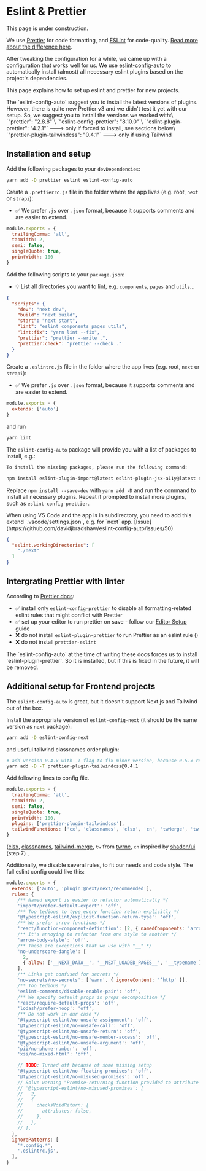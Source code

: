 # Eslint & Prettier


<Callout emoji="🚧">
  This page is under construction.
</Callout>

We use [Prettier](https://prettier.io/) for code formatting, and [ESLint](https://eslint.org/) for code-quality. [Read more about the difference here](https://prettier.io/docs/en/comparison).

After tweaking the configuration for a while, we came up with a configuration that works well for us.
We use [eslint-config-auto](https://github.com/davidjbradshaw/eslint-config-auto)
to automatically install (almost) all necessary eslint plugins based on the project's dependencies.

This page explains how to set up eslint and prettier for new projects.

<Callout emoji="⚠️" type="warning">
  The `eslint-config-auto` suggest you to install the latest versions of plugins. However, there is quite new Prettier v3
  and we didn't test it yet with our setup. So, we suggest you to install the versions we worked with:\
  `"prettier": "2.8.8"`\
  `"eslint-config-prettier": "8.10.0"`\
  `"eslint-plugin-prettier": "4.2.1"` ---> only if forced to install, see sections below\
  `"prettier-plugin-tailwindcss": "0.4.1"` ---> only if using Tailwind
</Callout>

## Installation and setup


Add the following packages to your `devDependencies`:

```bash
yarn add -D prettier eslint eslint-config-auto
```

Create a `.prettierrc.js` file in the folder where the app lives (e.g. root, `next` or `strapi`):

* ✅ We prefer `.js` over `.json` format, because it supports comments and are easier to extend.

```js filename=".prettierrc.js" copy
module.exports = {
  trailingComma: 'all',
  tabWidth: 2,
  semi: false,
  singleQuote: true,
  printWidth: 100
}
```

Add the following scripts to your `package.json`:

* 💡 List all directories you want to lint, e.g. `components`, `pages` and `utils`...

```json filename="package.json" {6,7,8,9}
{
  "scripts": {
    "dev": "next dev",
    "build": "next build",
    "start": "next start",
    "lint": "eslint components pages utils",
    "lint:fix": "yarn lint --fix",
    "prettier": "prettier --write .",
    "prettier:check": "prettier --check ."
  }
}
```

Create a `.eslintrc.js` file in the folder where the app lives (e.g. root, `next` or `strapi`):

* ✅ We prefer `.js` over `.json` format, because it supports comments and are easier to extend.

```js filename=".eslintrc.js" copy
module.exports = {
  extends: ['auto']
}
```

and run
```bash copy
yarn lint
```

The `eslint-config-auto` package will provide you with a list of packages to install, e.g.:
```bash
To install the missing packages, please run the following command:

npm install eslint-plugin-import@latest eslint-plugin-jsx-a11y@latest eslint-plugin-react@latest eslint-plugin-react-hooks@latest eslint-plugin-array-func@latest eslint-plugin-const-case@latest eslint-plugin-eslint-comments@latest eslint-plugin-html@latest eslint-plugin-json@latest eslint-plugin-markdown@latest eslint-plugin-no-constructor-bind@latest eslint-plugin-no-use-extend-native@latest eslint-plugin-optimize-regex@latest eslint-plugin-promise@latest eslint-plugin-simple-import-sort@latest eslint-plugin-sonarjs@latest eslint-plugin-switch-case@latest eslint-plugin-unicorn@latest eslint-plugin-no-secrets@latest eslint-plugin-no-unsanitized@latest eslint-plugin-pii@latest eslint-plugin-scanjs-rules@latest eslint-plugin-security@latest eslint-plugin-xss@latest @typescript-eslint/eslint-plugin eslint-config-airbnb@latest eslint-config-airbnb-typescript@latest @typescript-eslint/parser eslint-config-adjunct@latest --save-dev
```

Replace `npm install --save-dev` with `yarn add -D` and run the command to install all necessary plugins.
Repeat if prompted to install more plugins, such as `eslint-config-prettier`.


<Callout emoji="⚠️" type="warning">
  When using VS Code and the app is in subdirectory, you need to add this extend `.vscode/settings.json`, e.g. for `next` app. [Issue](https://github.com/davidjbradshaw/eslint-config-auto/issues/50)
</Callout>

```json copy
{
  "eslint.workingDirectories": [
    "./next"
  ]
}
```

## Intergrating Prettier with linter

According to [Prettier docs](https://prettier.io/docs/en/integrating-with-linters):

* ✅ install only `eslint-config-prettier` to disable all formatting-related eslint rules that might conflict with Prettier
* ✅ set up your editor to run prettier on save - follow our [Editor Setup](/onboarding/editor-setup) guide
* ❌ do not install `eslint-plugin-prettier` to run Prettier as an eslint rule ()
* ❌ do not install `prettier-eslint`

<Callout emoji="⚠️" type="warning">
  The `eslint-config-auto` at the time of writing these docs forces us to install `eslint-plugin-prettier`.
  So it is installed, but if this is fixed in the future, it will be removed.
</Callout>

## Additional setup for Frontend projects

The `eslint-config-auto` is great, but it doesn't support Next.js and Tailwind out of the box.

Install the appropriate version of `eslint-config-next` (it should be the same version as `next` package):

```bash copy
yarn add -D eslint-config-next
```

and useful tailwind classnames order plugin:

```bash copy
# add version 0.4.x with -T flag to fix minor version, because 0.5.x requires prettier v3
yarn add -D -T prettier-plugin-tailwindcss@0.4.1
```

Add following lines to config file.
```js filename=".prettierrc.js" {7,8} copy
module.exports = {
  trailingComma: 'all',
  tabWidth: 2,
  semi: false,
  singleQuote: true,
  printWidth: 100,
  plugins: ['prettier-plugin-tailwindcss'],
  tailwindFunctions: ['cx', 'classnames', 'clsx', 'cn', 'twMerge', 'tw' ]
}
```
([clsx](https://www.npmjs.com/package/clsx), [classnames](https://www.npmjs.com/package/classnames), [tailwind-merge](https://www.npmjs.com/package/tailwind-merge), `tw` from [twrnc](https://www.npmjs.com/package/twrnc), `cn` inspired by [shadcn/ui](https://ui.shadcn.com/docs/installation/manual) (step 7) ,

Additionally, we disable several rules, to fit our needs and code style. The full eslint config could like this:

```js filename=".eslintrc.js" copy
module.exports = {
  extends: ['auto', 'plugin:@next/next/recommended'],
  rules: {
    /** Named export is easier to refactor automatically */
    'import/prefer-default-export': 'off',
    /** Too tedious to type every function return explicitly */
    '@typescript-eslint/explicit-function-return-type': 'off',
    /** We prefer arrow functions */
    'react/function-component-definition': [2, { namedComponents: 'arrow-function' }],
    /** It's annoying to refactor from one style to another */
    'arrow-body-style': 'off',
    /** These are exceptions that we use with "__" */
    'no-underscore-dangle': [
      2,
      { allow: ['__NEXT_DATA__', '__NEXT_LOADED_PAGES__', '__typename'] },
    ],
    /** Links get confused for secrets */
    'no-secrets/no-secrets': ['warn', { ignoreContent: '^http' }],
    /** Too tedious */
    'eslint-comments/disable-enable-pair': 'off',
    /** We specify default props in props decomposition */
    'react/require-default-props': 'off',
    'lodash/prefer-noop': 'off',
    /** Do not work in our case */
    '@typescript-eslint/no-unsafe-assignment': 'off',
    '@typescript-eslint/no-unsafe-call': 'off',
    '@typescript-eslint/no-unsafe-return': 'off',
    '@typescript-eslint/no-unsafe-member-access': 'off',
    '@typescript-eslint/no-unsafe-argument': 'off',
    'pii/no-phone-number': 'off',
    'xss/no-mixed-html': 'off',

    // TODO: Turned off because of some missing setup
    '@typescript-eslint/no-floating-promises': 'off',
    '@typescript-eslint/no-misused-promises': 'off',
    // Solve warning "Promise-returning function provided to attribute where a void return was expected."
    // '@typescript-eslint/no-misused-promises': [
    //   2,
    //   {
    //     checksVoidReturn: {
    //       attributes: false,
    //     },
    //   },
    // ],
  },
  ignorePatterns: [
    '*.config.*',
    '.eslintrc.js',
  ],
}
```
